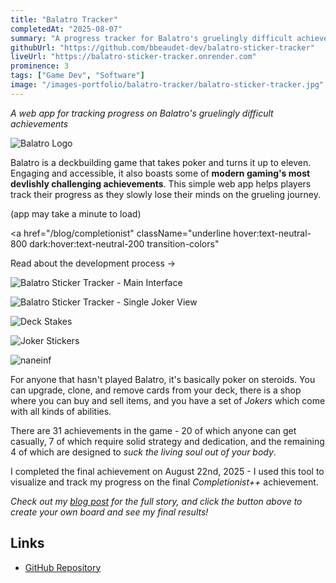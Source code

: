 ```yaml
---
title: "Balatro Tracker"
completedAt: "2025-08-07"
summary: "A progress tracker for Balatro's gruelingly difficult achievements"
githubUrl: "https://github.com/bbeaudet-dev/balatro-sticker-tracker"
liveUrl: "https://balatro-sticker-tracker.onrender.com"
prominence: 3
tags: ["Game Dev", "Software"]
image: "/images-portfolio/balatro-tracker/balatro-sticker-tracker.jpg"
---
```


_A web app for tracking progress on Balatro's gruelingly difficult achievements_

![Balatro Logo](/images-portfolio/balatro-tracker/Balatro_cover.jpg)

Balatro is a deckbuilding game that takes poker and turns it up to eleven. Engaging and accessible, it also boasts some of **modern gaming's most devlishly challenging achievements**. This simple web app helps players track their progress as they slowly lose their minds on the grueling journey.

<LaunchButton
  href="https://balatro-sticker-tracker.onrender.com"
  title="Check it out!"
  icon=""
  color="orange"
/>

<p className="text-sm text-neutral-600 dark:text-neutral-400 text-center italic">
  (app may take a minute to load)
</p>

<a
  href="/blog/completionist"
  className="underline hover:text-neutral-800 dark:hover:text-neutral-200 transition-colors"
>
  Read about the development process →
</a>

![Balatro Sticker Tracker - Main Interface](/images-portfolio/balatro-tracker/bst-jokers.jpg)

<div className="my-6"></div>

![Balatro Sticker Tracker - Single Joker View](/images-portfolio/balatro-tracker/bst-singlejoker.jpg)

<div className="my-6"></div>

![Deck Stakes](/images-portfolio/balatro-tracker/deck-stakes.jpg)

<div className="my-6"></div>

![Joker Stickers](/images-portfolio/balatro-tracker/joker-stickers.jpg)

<div className="my-6"></div>

![naneinf](/images-portfolio/balatro-tracker/naneinf.jpg)

For anyone that hasn't played Balatro, it's basically poker on steroids. You can upgrade, clone, and remove cards from your deck, there is a shop where you can buy and sell items, and you have a set of _Jokers_ which come with all kinds of abilities.

There are 31 achievements in the game - 20 of which anyone can get casually, 7 of which require solid strategy and dedication, and the remaining 4 of which are designed to _suck the living soul out of your body_.

I completed the final achievement on August 22nd, 2025 - I used this tool to visualize and track my progress on the final _Completionist++_ achievement.

_Check out my [blog post](/blog/completionist) for the full story, and click the button above to create your own board and see my final results!_

## Links

- [GitHub Repository](https://github.com/bbeaudet-dev/balatro-sticker-tracker)
